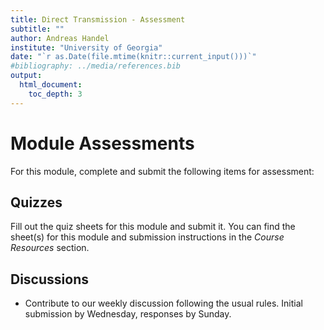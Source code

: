 ```yaml
---
title: Direct Transmission - Assessment 
subtitle: ""
author: Andreas Handel
institute: "University of Georgia"
date: "`r as.Date(file.mtime(knitr::current_input()))`"
#bibliography: ../media/references.bib
output: 
  html_document:
    toc_depth: 3
---
```


# Module Assessments

For this module, complete and submit the following items for assessment:

## Quizzes

Fill out the quiz sheets for this module and submit it. You can find the sheet(s) for this module and submission instructions in the _Course Resources_ section.


## Discussions 
* Contribute to our weekly discussion following the usual rules. Initial submission by Wednesday, responses by Sunday.









